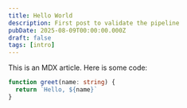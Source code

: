 ```yaml
---
title: Hello World
description: First post to validate the pipeline
pubDate: 2025-08-09T00:00:00.000Z
draft: false
tags: [intro]
---
```


This is an MDX article. Here is some code:

```ts
function greet(name: string) {
  return `Hello, ${name}`
}
```

